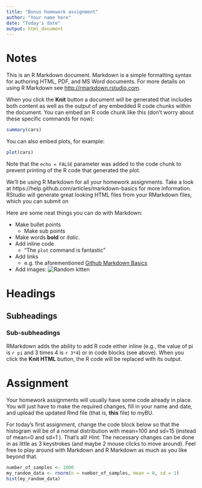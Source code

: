 ```yaml
---
title: "Bonus homework assignment"
author: "Your name here"
date: "Today's date"
output: html_document
---
```


Notes
=====

This is an R Markdown document. Markdown is a simple formatting syntax for authoring HTML, PDF, and MS Word documents. For more details on using R Markdown see <http://rmarkdown.rstudio.com>.

When you click the **Knit** button a document will be generated that includes both content as well as the output of any embedded R code chunks within the document. You can embed an R code chunk like this (don't worry about these specific commands for now):

```r
summary(cars)
```

You can also embed plots, for example:

```r
plot(cars)
```

Note that the `echo = FALSE` parameter was added to the code chunk to prevent printing of the R code that generated the plot.

We'll be using R Markdown for all your homework assignments. Take a look at https://help.github.com/articles/markdown-basics for more information. RStudio will generate great looking HTML files from your RMarkdown files, which you can submit on 

Here are some neat things you can do with Markdown:

- Make bullet points
  - Make sub points
- Make words **bold** or *italic*.
- Add inline code
  - "The `plot` command is fantastic"
- Add links
  - e.g. the aforementioned [Github Markdown Basics](https://help.github.com/articles/markdown-basics)
- Add images: 
![Random kitten](http://placekitten.com/150/150)

# Headings
## Subheadings
### Sub-subheadings

RMarkdown adds the ability to add R code either inline (e.g., the value of pi is `r pi` and 3 times 4 is `r 3*4`) or in code blocks (see above). When you click the **Knit HTML** button, the R code will be replaced with its output.

Assignment
==========

Your homework assignments will usually have some code already in place. You will just have to make the required changes, fill in your name and date, and upload the updated Rmd file (that is, **this** file) to myBU.

For today's first assignment, change the code block below so that the histogram will be of a normal distribution with mean=100 and sd=15 (instead of mean=0 and sd=1 ). That's all! Hint: The necessary changes can be done in as little as 3 keystrokes (and maybe 2 mouse clicks to move around). Feel free to play around with Markdown and R Markdown as much as you like beyond that.

```r
number_of_samples <- 1000
my_random_data <- rnorm(n = number_of_samples, mean = 0, sd = 1)
hist(my_random_data)
```